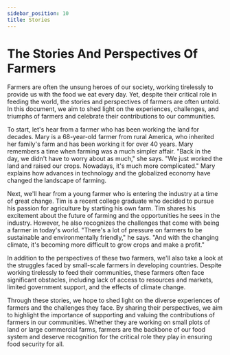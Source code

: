 ```yaml
---
sidebar_position: 10
title: Stories
---
```


# The Stories And Perspectives Of Farmers

Farmers are often the unsung heroes of our society, working tirelessly to provide us with the food we eat every day. Yet, despite their critical role in feeding the world, the stories and perspectives of farmers are often untold. In this document, we aim to shed light on the experiences, challenges, and triumphs of farmers and celebrate their contributions to our communities.

To start, let's hear from a farmer who has been working the land for decades. Mary is a 68-year-old farmer from rural America, who inherited her family's farm and has been working it for over 40 years. Mary remembers a time when farming was a much simpler affair. "Back in the day, we didn't have to worry about as much," she says. "We just worked the land and raised our crops. Nowadays, it's much more complicated." Mary explains how advances in technology and the globalized economy have changed the landscape of farming.

Next, we'll hear from a young farmer who is entering the industry at a time of great change. Tim is a recent college graduate who decided to pursue his passion for agriculture by starting his own farm. Tim shares his excitement about the future of farming and the opportunities he sees in the industry. However, he also recognizes the challenges that come with being a farmer in today's world. "There's a lot of pressure on farmers to be sustainable and environmentally friendly," he says. "And with the changing climate, it's becoming more difficult to grow crops and make a profit."

In addition to the perspectives of these two farmers, we'll also take a look at the struggles faced by small-scale farmers in developing countries. Despite working tirelessly to feed their communities, these farmers often face significant obstacles, including lack of access to resources and markets, limited government support, and the effects of climate change.

Through these stories, we hope to shed light on the diverse experiences of farmers and the challenges they face. By sharing their perspectives, we aim to highlight the importance of supporting and valuing the contributions of farmers in our communities. Whether they are working on small plots of land or large commercial farms, farmers are the backbone of our food system and deserve recognition for the critical role they play in ensuring food security for all.
